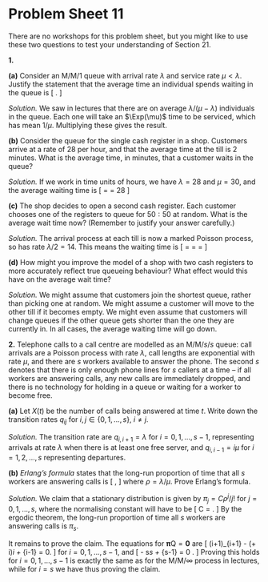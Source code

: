 # Problem Sheet 11  {.unnumbered #P11}

<style>
.fold-btn { 
  float: right; 
  margin: -12px 0 0 0;
}
</style>

<script type="text/javascript">
$(document).ready(function() {
  $folds = $(".myanswers");
  $folds.wrapInner("<div class=\"fold-blck\">"); // wrap a div container around content
  $folds.prepend("<button class=\"fold-btn\">Show solution</button>");  // add a button
  $(".fold-blck").toggle();  // fold all blocks
  $(".fold-btn").on("click", function() {  // add onClick event
    $(this).text($(this).text() === "Hide solution" ? "Show solution" : "Hide solution");  // if the text equals "Fold", change it to "Unfold"or else to "Fold" 
    $(this).next(".fold-blck").toggle("linear");  // "swing" is the default easing function. This can be further customized in its speed or the overall animation itself.
  })
});
</script>


<!--
<style>
.myanswers { 
display: none !important;
}
</style>
-->


\commtrue



::: {.mysummary}
There are no workshops for this problem sheet, but you might like to use these two questions to test your understanding of Section 21.
:::


::::: {.myq}
**1.**

:::: {.subq}
**(a)** Consider an M/M/1 queue with arrival rate $\lambda$ and service rate $\mu < \lambda$.
Justify the statement that the average time an individual spends waiting in the queue is
	\[ \frac{\lambda}{\mu(\mu - \lambda)} . \]

::: {.myanswers data-latex=""}
*Solution.*
We saw in lectures that there are on average $\lambda/(\mu-\lambda)$ individuals in the queue. Each one will take an $\Exp(\mu)$ time to be serviced, which has mean $1/\mu$. Multiplying these gives the result.
:::
::::

:::: {.subq}
**(b)** Consider the queue for the single cash register in a shop. Customers arrive at a rate of 28 per hour, and that the average time at the till is 2 minutes. What is the average time, in minutes, that a customer waits in the queue?

::: {.myanswers data-latex=""}
*Solution.*
If we work in time units of hours, we have $\lambda = 28$ and $\mu = 30$, and the average waiting time is 
\[ \frac{28}{30(30-28)} = \frac{28}{60} = 28 \text{ minutes.}  \]
:::
::::

:::: {.subq}
**(c)** The shop decides to open a second cash register. Each customer chooses one of the registers to queue for $50:50$ at random. What is the average wait time now? (Remember to justify your answer carefully.)

::: {.myanswers data-latex=""}
*Solution.*
The arrival process at each till is now a marked Poisson process, so has rate $\lambda/2 = 14$. This means the waiting time is
\[ \frac{14}{30(30-14)} = \frac{7}{4\times 60} = \frac74 \text{ minutes} = \text{1 minute 45 seconds.}  \]
:::
::::

:::: {.subq}
**(d)** How might you improve the model of a shop with two cash registers to more accurately reflect true queueing behaviour? What effect would this have on the average wait time?

::: {.myanswers data-latex=""}
*Solution.*
We might assume that customers join the shortest queue, rather than picking one at random. We might assume a customer will move to the other till if it becomes empty. We might even assume that customers will change queues if the other queue gets shorter than the one they are currently in. In all cases, the average waiting time will go down.
:::
::::
:::::

::::: {.myq}
**2.** Telephone calls to a call centre are modelled as an M/M/$s$/$s$ queue: call arrivals are a Poisson process with rate $\lambda$, call lengths are exponential with rate $\mu$, and there are $s$ workers available to answer the phone. The second $s$ denotes that there is only enough phone lines for $s$ callers at a time -- if all workers are answering calls, any new calls are immediately dropped, and there is no technology for holding in a queue or waiting for a worker to become free.

:::: {.subq}
**(a)** Let $X(t)$ be the number of calls being answered at time $t$. Write down the transition rates $q_{ij}$ for $i,j \in \{0,1,\dots,s\}$, $i\neq j$.

::: {.myanswers data-latex=""}
*Solution.*
The transition rate are $q_{i,i+1} = \lambda$ for $i = 0,1,\dots, s-1$, representing arrivals at rate $\lambda$ when there is at least one free server, and $q_{i,i-1} = i\mu$ for $i = 1,2,\dots, s$ representing departures.
:::
::::

:::: {.subq}
**(b)** *Erlang's formula* states that the long-run proportion of time that all $s$ workers are answering calls is
\[ \frac{\rho^s/s!}{\sum_{i=0}^s \rho^i/i!} ,       \]
where $\rho = \lambda/\mu$. Prove Erlang's formula.

::: {.myanswers data-latex=""}
*Solution.*
We claim that a stationary distribution	is given by $\pi_j = C \rho^j/j!$ for $j = 0,1,\dots, s$, where the normalising constant will have to be 
\[ C = \frac{1}{\sum_{i=0}^s \rho^i/i!} . \]
By the ergodic theorem, the long-run proportion of time all $s$ workers are answering calls is $\pi_s$.

It remains to prove the claim. The equations for $\boldsymbol\pi \mathsf Q = \mathbf 0$ are
\[     (i+1)\mu \pi_{i+1} - (\lambda + i\mu)\pi_i + \lambda \pi_{i-1} = 0.
  \]
for $i = 0,1,\dots, s-1$, and
\[     - s\mu\pi_s + \lambda \pi_{s-1} = 0  . \]
Proving this holds for $i = 0,1,\dots,s-1$ is exactly the same as for the M/M/$\infty$ process in lectures, while for $i =s$ we have
\begin{align*}
- s\mu\pi_s + \lambda \pi_{s-1}
&= -s\mu C \frac{\rho^s}{s!} + \lambda C \frac{\rho^{s-1}}{(s-1)!} \\
&= - C \mu \rho \frac{\rho^{s-1}}{(s-1)!} + C \lambda \frac{\rho^{s-1}}{(s-1)!} \\
&= - C \lambda \frac{\rho^{s-1}}{(s-1)!} + C \lambda \frac{\rho^{s-1}}{(s-1)!} \\
&= 0       , 
\end{align*}
thus proving the claim.
:::
::::
:::::

